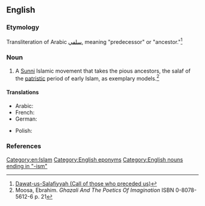 ==English==
{{wikipedia}}

===Etymology===
Transliteration of Arabic [[سلفي]], meaning "predecessor" or "ancestor."<ref>[http://muttaqun.com/salafiyyah.html Dawat-us-Salafiyyah (Call of those who preceded us)]</ref>

===Noun===
{{en-noun|-}}

# A [[Sunni]] Islamic movement that takes the pious ancestors, the salaf of the [[patristic]] period of early Islam, as exemplary models.<ref>Moosa, Ebrahim. ''Ghazali And The Poetics Of Imagination'' ISBN 0-8078-5612-6 p. 21</ref> 

====Translations====
{{trans-top}}
* Arabic: {{t|ar|سلفية|f|alt=سَلَفِيَّة|sc=Arab}}
* French: {{t+|fr|salafisme|m}}
* German: {{t+|de|Salafismus|m}}
{{trans-mid}}
* Polish: {{t|pl|salafizm|m}}
{{trans-bottom}}

===References===
<references/>

[[Category:en:Islam]]
[[Category:English eponyms]]
[[Category:English nouns ending in "-ism"]]